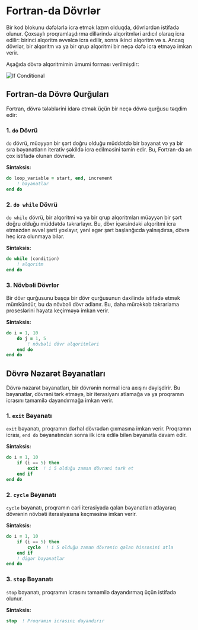 # Fortran-da Dövrlər

Bir kod blokunu dəfələrlə icra etmək lazım olduqda, dövrlərdən istifadə olunur. Çoxsaylı proqramlaşdırma dillərində alqoritmləri ardıcıl olaraq icra edilir: birinci alqoritm əvvəlcə icra edilir, sonra ikinci alqoritm və s. Ancaq dövrlər, bir alqoritm və ya bir qrup alqoritmi bir neçə dəfə icra etməyə imkan verir.

Aşağıda dövrə alqoritmimin ümumi forması verilmişdir:

![If Conditional](https://www.tutorialspoint.com/fortran/images/if_conditional.jpg)

## Fortran-da Dövrə Qurğuları

Fortran, dövrə tələblərini idarə etmək üçün bir neçə dövrə qurğusu təqdim edir:

### 1. `do` Dövrü

`do` dövrü, müəyyən bir şərt doğru olduğu müddətdə bir bəyanat və ya bir sıra bəyanatların iterativ şəkildə icra edilməsini təmin edir. Bu, Fortran-da ən çox istifadə olunan dövrədir.

**Sintaksis:**
```fortran
do loop_variable = start, end, increment
    ! bəyanatlar
end do
```

### 2. `do while` Dövrü

`do while` dövrü, bir alqoritmi və ya bir qrup alqoritmları müəyyən bir şərt doğru olduğu müddətdə təkrarlayır. Bu, dövr içərsindəki alqoritmi icra etməzdən əvvəl şərti yoxlayır, yəni əgər şərt başlanğıcda yalnışdırsa, dövrə heç icra olunmaya bilər.

**Sintaksis:**
```fortran
do while (condition)
    ! alqoritm
end do
```

### 3. Növbəli Dövrlər

Bir dövr qurğusunu başqa bir dövr qurğusunun daxilində istifadə etmək mümkündür, bu da növbəli dövr adlanır. Bu, daha mürəkkəb təkrarlama proseslərini həyata keçirməyə imkan verir.

**Sintaksis:**
```fortran
do i = 1, 10
    do j = 1, 5
        ! növbəli dövr alqoritmləri
    end do
end do
```

## Dövrə Nəzarət Bəyanatları

Dövrə nəzarət bəyanatları, bir dövrənin normal icra axışını dəyişdirir. Bu bəyanatlar, dövrəni tərk etməyə, bir iterasiyanı atlamağa və ya proqramın icrasını tamamilə dayandırmağa imkan verir.

### 1. `exit` Bəyanatı

`exit` bəyanatı, proqramın dərhal dövrədən çıxmasına imkan verir. Proqramın icrası, `end do` bəyanatından sonra ilk icra edilə bilən bəyanatla davam edir.

**Sintaksis:**
```fortran
do i = 1, 10
    if (i == 5) then
        exit  ! i 5 olduğu zaman dövrəni tərk et
    end if
end do
```

### 2. `cycle` Bəyanatı

`cycle` bəyanatı, proqramın cari iterasiyada qalan bəyanatları atlayaraq dövrənin növbəti iterasiyasına keçməsinə imkan verir.

**Sintaksis:**
```fortran
do i = 1, 10
    if (i == 5) then
        cycle  ! i 5 olduğu zaman dövrənin qalan hissəsini atla
    end if
    ! digər bəyanatlar
end do
```

### 3. `stop` Bəyanatı

`stop` bəyanatı, proqramın icrasını tamamilə dayandırmaq üçün istifadə olunur.

**Sintaksis:**
```fortran
stop  ! Proqramın icrasını dayandırır
```